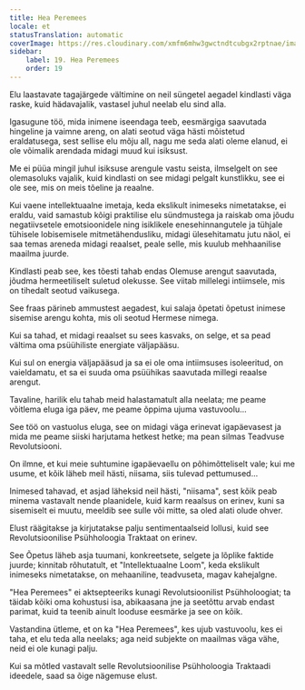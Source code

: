 ```yaml
---
title: Hea Peremees
locale: et
statusTranslation: automatic
coverImage: https://res.cloudinary.com/xmfm6mhw3gwctndtcubgx2rptnae/image/upload/v1740468922/small_cover_tratado_de_psicologia_revolucionaria_a4c0dca4e0.webp
sidebar:
    label: 19. Hea Peremees
    order: 19
---
```

Elu laastavate tagajärgede vältimine on neil süngetel aegadel kindlasti väga raske, kuid hädavajalik, vastasel juhul neelab elu sind alla.

Igasugune töö, mida inimene iseendaga teeb, eesmärgiga saavutada hingeline ja vaimne areng, on alati seotud väga hästi mõistetud eraldatusega, sest sellise elu mõju all, nagu me seda alati oleme elanud, ei ole võimalik arendada midagi muud kui isiksust.

Me ei püüa mingil juhul isiksuse arengule vastu seista, ilmselgelt on see olemasoluks vajalik, kuid kindlasti on see midagi pelgalt kunstlikku, see ei ole see, mis on meis tõeline ja reaalne.

Kui vaene intellektuaalne imetaja, keda ekslikult inimeseks nimetatakse, ei eraldu, vaid samastub kõigi praktilise elu sündmustega ja raiskab oma jõudu negatiivsetele emotsioonidele ning isiklikele enesehinnangutele ja tühjale tühisele lobisemisele mitmetähendusliku, midagi ülesehitamatu jutu näol, ei saa temas areneda midagi reaalset, peale selle, mis kuulub mehhaanilise maailma juurde.

Kindlasti peab see, kes tõesti tahab endas Olemuse arengut saavutada, jõudma hermeetiliselt suletud olekusse. See viitab millelegi intiimsele, mis on tihedalt seotud vaikusega.

See fraas pärineb ammustest aegadest, kui salaja õpetati õpetust inimese sisemise arengu kohta, mis oli seotud Hermese nimega.

Kui sa tahad, et midagi reaalset su sees kasvaks, on selge, et sa pead vältima oma psüühiliste energiate väljapääsu.

Kui sul on energia väljapääsud ja sa ei ole oma intiimsuses isoleeritud, on vaieldamatu, et sa ei suuda oma psüühikas saavutada millegi reaalse arengut.

Tavaline, harilik elu tahab meid halastamatult alla neelata; me peame võitlema eluga iga päev, me peame õppima ujuma vastuvoolu...

See töö on vastuolus eluga, see on midagi väga erinevat igapäevasest ja mida me peame siiski harjutama hetkest hetke; ma pean silmas Teadvuse Revolutsiooni.

On ilmne, et kui meie suhtumine igapäevaellu on põhimõtteliselt vale; kui me usume, et kõik läheb meil hästi, niisama, siis tulevad pettumused...

Inimesed tahavad, et asjad läheksid neil hästi, "niisama", sest kõik peab minema vastavalt nende plaanidele, kuid karm reaalsus on erinev, kuni sa sisemiselt ei muutu, meeldib see sulle või mitte, sa oled alati olude ohver.

Elust räägitakse ja kirjutatakse palju sentimentaalseid lollusi, kuid see Revolutsioonilise Psühholoogia Traktaat on erinev.

See Õpetus läheb asja tuumani, konkreetsete, selgete ja lõplike faktide juurde; kinnitab rõhutatult, et "Intellektuaalne Loom", keda ekslikult inimeseks nimetatakse, on mehaaniline, teadvuseta, magav kahejalgne.

"Hea Peremees" ei aktsepteeriks kunagi Revolutsioonilist Psühholoogiat; ta täidab kõiki oma kohustusi isa, abikaasana jne ja seetõttu arvab endast parimat, kuid ta teenib ainult looduse eesmärke ja see on kõik.

Vastandina ütleme, et on ka "Hea Peremees", kes ujub vastuvoolu, kes ei taha, et elu teda alla neelaks; aga neid subjekte on maailmas väga vähe, neid ei ole kunagi palju.

Kui sa mõtled vastavalt selle Revolutsioonilise Psühholoogia Traktaadi ideedele, saad sa õige nägemuse elust.

